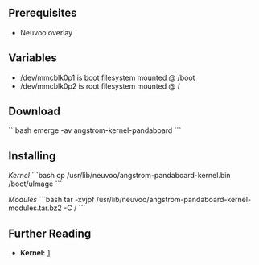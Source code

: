 == Prerequisites ==
* Neuvoo overlay

== Variables ==
* /dev/mmcblk0p1 is boot filesystem mounted @ /boot
* /dev/mmcblk0p2 is root filesystem mounted @ /

== Download ==
```bash
emerge -av angstrom-kernel-pandaboard
```

== Installing ==

''Kernel''
```bash
cp /usr/lib/neuvoo/angstrom-pandaboard-kernel.bin /boot/uImage
```

''Modules''
```bash
tar -xvjpf /usr/lib/neuvoo/angstrom-pandaboard-kernel-modules.tar.bz2 -C /
```

== Further Reading ==
* '''Kernel:''' [http://www.angstrom-distribution.org/demo/pandaboard/]
